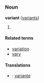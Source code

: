 =={{en}}==
===Noun===
'''variant''' ([[variants]])

# {{stub}}

====Related terms====
*[[variation]]
*[[vary]]

====Translations====
*{{it}}: [[variante]] {{f}}